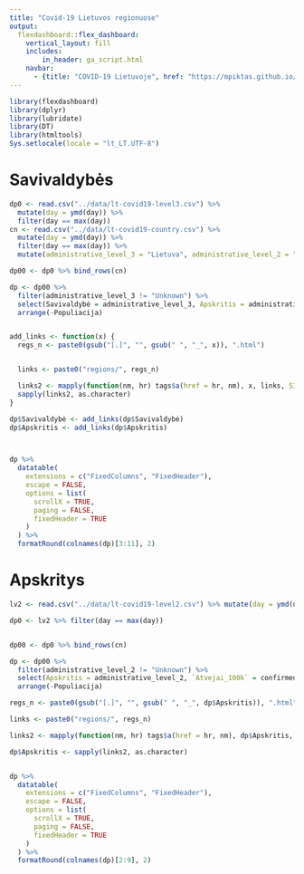```yaml
---
title: "Covid-19 Lietuvos regionuose"
output: 
  flexdashboard::flex_dashboard:
    vertical_layout: fill
    includes:
        in_header: ga_script.html
    navbar:
      - {title: "COVID-19 Lietuvoje", href: "https://mpiktas.github.io/covid19lt/", align: right}
---
```



```r
library(flexdashboard)
library(dplyr)
library(lubridate)
library(DT)
library(htmltools)
Sys.setlocale(locale = "lt_LT.UTF-8")
```

Savivaldybės
=============

```r


dp0 <- read.csv("../data/lt-covid19-level3.csv") %>%
  mutate(day = ymd(day)) %>%
  filter(day == max(day))
cn <- read.csv("../data/lt-covid19-country.csv") %>%
  mutate(day = ymd(day)) %>%
  filter(day == max(day)) %>%
  mutate(administrative_level_3 = "Lietuva", administrative_level_2 = "Lietuva")

dp00 <- dp0 %>% bind_rows(cn)

dp <- dp00 %>%
  filter(administrative_level_3 != "Unknown") %>%
  select(Savivaldybė = administrative_level_3, Apskritis = administrative_level_2, `Atvejai_100k` = confirmed_100k, `Atvejų augimas` = confirmed_growth_weekly, `Teigiamų tyrimų dalis` = tpr_tpn, `Tyrimų dalies pokytis` = tpr_tpn_diff_weekly, `Mirtys_100k` = deaths_100k, `Mirčių augimas` = deaths_growth_weekly, `Testai_100k` = tests_100k, `Paskiepyta pirma doze (%)` = vaccinated_1_percent, `Paskiepyta (%)` = vaccinated_2_percent, Populiacija = population) %>%
  arrange(-Populiacija)


add_links <- function(x) {
  regs_n <- paste0(gsub("[.]", "", gsub(" ", "_", x)), ".html")


  links <- paste0("regions/", regs_n)

  links2 <- mapply(function(nm, hr) tags$a(href = hr, nm), x, links, SIMPLIFY = FALSE)
  sapply(links2, as.character)
}

dp$Savivaldybė <- add_links(dp$Savivaldybė)
dp$Apskritis <- add_links(dp$Apskritis)



dp %>%
  datatable(
    extensions = c("FixedColumns", "FixedHeader"),
    escape = FALSE,
    options = list(
      scrollX = TRUE,
      paging = FALSE,
      fixedHeader = TRUE
    )
  ) %>%
  formatRound(colnames(dp)[3:11], 2)
```

Apskritys
===================

```r

lv2 <- read.csv("../data/lt-covid19-level2.csv") %>% mutate(day = ymd(day))

dp0 <- lv2 %>% filter(day == max(day))


dp00 <- dp0 %>% bind_rows(cn)

dp <- dp00 %>%
  filter(administrative_level_2 != "Unknown") %>%
  select(Apskritis = administrative_level_2, `Atvejai_100k` = confirmed_100k, `Atvejų augimas` = confirmed_growth_weekly, `Teigiamų tyrimų dalis` = tpr_tpn, `Tyrimų dalies pokytis` = tpr_tpn_diff_weekly, `Mirtys_100k` = deaths_100k, `Mirčių augimas` = deaths_growth_weekly, `Testai_100k` = tests_100k, `Paskiepyta pirma doze (%)` = vaccinated_1_percent, `Paskiepyta (%)` = vaccinated_2_percent, Populiacija = population) %>%
  arrange(-Populiacija)

regs_n <- paste0(gsub("[.]", "", gsub(" ", "_", dp$Apskritis)), ".html")

links <- paste0("regions/", regs_n)

links2 <- mapply(function(nm, hr) tags$a(href = hr, nm), dp$Apskritis, links, SIMPLIFY = FALSE)

dp$Apskritis <- sapply(links2, as.character)


dp %>%
  datatable(
    extensions = c("FixedColumns", "FixedHeader"),
    escape = FALSE,
    options = list(
      scrollX = TRUE,
      paging = FALSE,
      fixedHeader = TRUE
    )
  ) %>%
  formatRound(colnames(dp)[2:9], 2)
```
